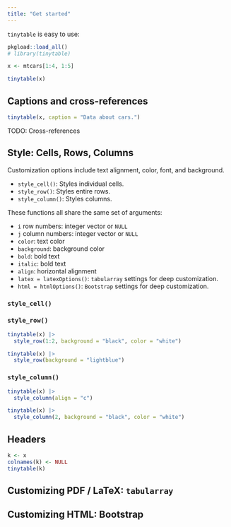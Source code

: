 ```yaml
---
title: "Get started"
---
```



`tinytable` is easy to use:

```r
pkgload::load_all()
# library(tinytable)

x <- mtcars[1:4, 1:5]

tinytable(x)
```


## Captions and cross-references

```r
tinytable(x, caption = "Data about cars.")
```

TODO: Cross-references


## Style: Cells, Rows, Columns

Customization options include text alignment, color, font, and background.

- `style_cell()`: Styles individual cells.
- `style_row()`: Styles entire rows.
- `style_column()`: Styles columns.

These functions all share the same set of arguments:

* `i` row numbers: integer vector or `NULL`
* `j` column numbers: integer vector or `NULL`
* `color`: text color
* `background`: background color
* `bold`: bold text
* `italic`: bold text
* `align`: horizontal alignment
* `latex = latexOptions()`: `tabularray` settings for deep customization.
* `html = htmlOptions()`: `Bootstrap` settings for deep customization.


### `style_cell()`


### `style_row()`


```r
tinytable(x) |>
  style_row(1:2, background = "black", color = "white")
```

```r
tinytable(x) |>
  style_row(background = "lightblue")
```


### `style_column()`

```r
tinytable(x) |>
  style_column(align = "c")
```

```r
tinytable(x) |>
  style_column(2, background = "black", color = "white")
```



## Headers

```r
k <- x
colnames(k) <- NULL
tinytable(k)
```




## Customizing PDF / LaTeX: `tabularray`


## Customizing HTML: Bootstrap
